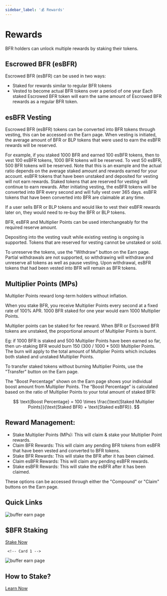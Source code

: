 ```yaml
---
sidebar_label: '💰 Rewards'
---
```



<link rel="stylesheet" href={useBaseUrl("katex/katex.min.css")} />

# Rewards

BFR holders can unlock multiple rewards by staking their tokens. 

## Escrowed BFR (esBFR)
Escrowed BFR (esBFR) can be used in two ways:
- Staked for rewards similar to regular BFR tokens
- Vested to become actual BFR tokens over a period of one year
Each staked Escrowed BFR token will earn the same amount of Escrowed BFR rewards as a regular BFR token.

## esBFR Vesting
Escrowed BFR (esBFR) tokens can be converted into BFR tokens through vesting, this can be accessed on the Earn page.
When vesting is initiated, the average amount of BFR or BLP tokens that were used to earn the esBFR rewards will be reserved.

For example, if you staked 1000 BFR and earned 100 esBFR tokens, then to vest 100 esBFR tokens, 1000 BFR tokens will be reserved. To vest 50 esBFR, 500 BFR tokens will be reserved. Note that this is an example and the actual ratio depends on the average staked amount and rewards earned for your account.
esBFR tokens that have been unstaked and deposited for vesting will not earn rewards. Staked tokens that are reserved for vesting will continue to earn rewards.
After initiating vesting, the esBFR tokens will be converted into BFR every second and will fully vest over 365 days. esBFR tokens that have been converted into BFR are claimable at any time.

If a user sells BFR or BLP tokens and would like to vest their esBFR rewards later on, they would need to re-buy the BFR or BLP tokens.

BFR, esBFR and Multiplier Points can be used interchangeably for the required reserve amount.

Depositing into the vesting vault while existing vesting is ongoing is supported.
Tokens that are reserved for vesting cannot be unstaked or sold. 

To unreserve the tokens, use the "Withdraw" button on the Earn page. Partial withdrawals are not supported, so withdrawing will withdraw and unreserve all tokens as well as pause vesting. 
Upon withdrawal, esBFR tokens that had been vested into BFR will remain as BFR tokens.

## Multiplier Points​ (MPs)
Multiplier Points reward long-term holders without inflation.

When you stake BFR, you receive Multiplier Points every second at a fixed rate of 100% APR. 1000 BFR staked for one year would earn 1000 Multiplier Points.

Multiplier points can be staked for fee reward. When BFR or Escrowed BFR tokens are unstaked, the proportional amount of Multiplier Points is burnt. 

Eg: if 1000 BFR is staked and 500 Multiplier Points have been earned so far, then un-staking BFR would burn 150 (300 / 1000 * 500) Multiplier Points. The burn will apply to the total amount of Multiplier Points which includes both staked and unstaked Multiplier Points.

To transfer staked tokens without burning Multiplier Points, use the "Transfer" button on the Earn page.

The "Boost Percentage" shown on the Earn page shows your individual boost amount from Multiplier Points.
The “Boost Percentage” is calculated based on the ratio of Multiplier Points to your total amount of staked BFR:

$$
\text{Boost Percentage} = 100 \times \frac{\text{Staked Multiplier Points}}{\text{Staked BFR} + \text{Staked esBFR}}.
$$

## Reward Management:

- Stake Multiplier Points (MPs): This will claim & stake your Multiplier Point rewards.
- Claim BFR Rewards: This will claim any pending BFR tokens from esBFR that have been vested and converted to BFR tokens.
- Stake BFR Rewards: This will stake the BFR after it has been claimed.
- Claim esBFR Rewards: This will claim any pending esBFR rewards.
- Stake esBFR Rewards: This will stake the esBFR after it has been claimed.

These options can be accessed through either the "Compound" or "Claim" buttons on the Earn page.

## Quick Links

<div className="card-container">
 <!-- Card 1 -->
  <div className="card">
    <img src="/img/general/earn.png" alt="buffer earn page"/>
    <div className="card-content">
      <h2 className="card-title">$BFR Staking</h2>
      <a href="https://earn.buffer.finance/" className="card-button" target="_blank" rel="noopener noreferrer">Stake Now</a>
    </div>
    </div>

     <!-- Card 1 -->
  <div className="card">
    <img src="/img/general/stake.jpg" alt="buffer earn page"/>
    <div className="card-content">
      <h2 className="card-title">How to Stake?</h2>
      <a href="https://www.youtube.com/watch?v=BJ67seo_RSo" className="card-button" target="_blank" rel="noopener noreferrer">Learn Now</a>
    </div>
  </div>
</div>